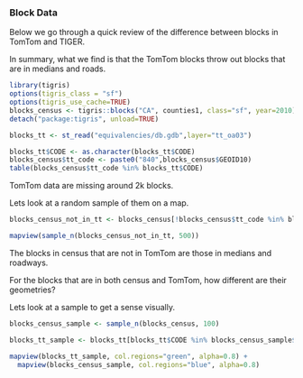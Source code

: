 ### Block Data

Below we go through a quick review of the difference between blocks in TomTom and TIGER. 

In summary, what we find is that the TomTom blocks throw out blocks that are in medians and roads. 

```r
library(tigris)
options(tigris_class = "sf")
options(tigris_use_cache=TRUE)
blocks_census <- tigris::blocks("CA", counties1, class="sf", year=2010)
detach("package:tigris", unload=TRUE)

blocks_tt <- st_read("equivalencies/db.gdb",layer="tt_oa03")
```

```r
blocks_tt$CODE <- as.character(blocks_tt$CODE)
blocks_census$tt_code <- paste0("840",blocks_census$GEOID10)
table(blocks_census$tt_code %in% blocks_tt$CODE)
```

TomTom data are missing around 2k blocks. 

Lets look at a random sample of them on a map.

```r
blocks_census_not_in_tt <- blocks_census[!blocks_census$tt_code %in% blocks_tt$CODE,]

mapview(sample_n(blocks_census_not_in_tt, 500))
```

The blocks in census that are not in TomTom are those in medians and roadways. 

For the blocks that are in both census and TomTom, how different are their geometries?

Lets look at a sample to get a sense visually. 

```r
blocks_census_sample <- sample_n(blocks_census, 100)

blocks_tt_sample <- blocks_tt[blocks_tt$CODE %in% blocks_census_sample$tt_code,]
```

```r
mapview(blocks_tt_sample, col.regions="green", alpha=0.8) +
  mapview(blocks_census_sample, col.regions="blue", alpha=0.8)
```





